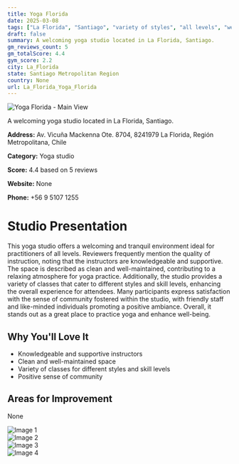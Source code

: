 ```yaml
---
title: Yoga Florida
date: 2025-03-08
tags: ["La Florida", "Santiago", "variety of styles", "all levels", "welcoming atmosphere", "community-oriented", "La Florida"]  
draft: false
summary: A welcoming yoga studio located in La Florida, Santiago.
gm_reviews_count: 5
gm_totalScore: 4.4
gym_score: 2.2
city: La_Florida
state: Santiago Metropolitan Region
country: None
url: La_Florida_Yoga_Florida
---
```


<div className="aspect-[16/9] relative my-8">
  <img 
    src="https://lh5.googleusercontent.com/p/AF1QipNMGXKs-yBy6lor5wQxn42hv40iMZlQtipmC39k=w1920-h1080-k-no"
    alt="Yoga Florida - Main View"
    className="object-cover absolute inset-0 w-full h-full rounded-lg"
  />
</div>

A welcoming yoga studio located in La Florida, Santiago.

**Address:** Av. Vicuña Mackenna Ote. 8704, 8241979 La Florida, Región Metropolitana, Chile

**Category:** Yoga studio

**Score:** 4.4 based on 5 reviews

**Website:** None

**Phone:** +56 9 5107 1255

# Studio Presentation

This yoga studio offers a welcoming and tranquil environment ideal for practitioners of all levels. Reviewers frequently mention the quality of instruction, noting that the instructors are knowledgeable and supportive. The space is described as clean and well-maintained, contributing to a relaxing atmosphere for yoga practice. Additionally, the studio provides a variety of classes that cater to different styles and skill levels, enhancing the overall experience for attendees. Many participants express satisfaction with the sense of community fostered within the studio, with friendly staff and like-minded individuals promoting a positive ambiance. Overall, it stands out as a great place to practice yoga and enhance well-being.



## Why You'll Love It

- Knowledgeable and supportive instructors
- Clean and well-maintained space
- Variety of classes for different styles and skill levels
- Positive sense of community

## Areas for Improvement

None

<div className="grid grid-cols-1 xl:grid-cols-2 gap-4 my-8">
<div className="aspect-[4/3] relative"><img src="https://lh5.googleusercontent.com/p/AF1QipMh_07CNdBnNvvYQg5riqoPaP1AlNySHoMgrJq5=w1920-h1080-k-no" alt="Image 1" className="object-cover absolute inset-0 w-full h-full rounded-lg" /></div>
<div className="aspect-[4/3] relative"><img src="https://lh5.googleusercontent.com/p/AF1QipOcamAtoGzwUZTYc0VQGhT6R3QLusgIerDyT15V=w1920-h1080-k-no" alt="Image 2" className="object-cover absolute inset-0 w-full h-full rounded-lg" /></div>
<div className="aspect-[4/3] relative"><img src="https://lh5.googleusercontent.com/p/AF1QipOxc5vnJIrp9PHER6HjipQK6ra7UxkntRt-otEv=w1920-h1080-k-no" alt="Image 3" className="object-cover absolute inset-0 w-full h-full rounded-lg" /></div>
<div className="aspect-[4/3] relative"><img src="https://lh5.googleusercontent.com/p/AF1QipM__m8HNbkyBOz8hZ1m2Yi1Mk2gCduWDHF1uqnC=w1920-h1080-k-no" alt="Image 4" className="object-cover absolute inset-0 w-full h-full rounded-lg" /></div>
</div>